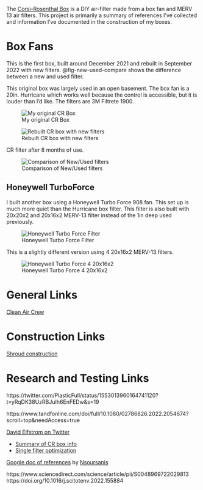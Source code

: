 The [Corsi-Rosenthal Box](https://cleanaircrew.org/box-fan-filters/) is a DIY air-filter made from a box fan and MERV 13 air filters. This project is primarily a summary of references I've collected and information I've documented in the construction of my boxes.

# Box Fans

This is the first box, built around December 2021 and rebuilt in September 2022 with new filters. @fig-new-used-compare shows the difference between a new and used filter. 

This original box was largely used in an open basement. The box fan is a 20in. Hurricane which works well because the control is accessible, but it is louder than I'd like. The filters are 3M Filtrete 1900. 

::: {#fig-used-cr-box layout-ncol=2}
![My original CR Box](img/Original_Box_used_crop.jpg)

![Rebuilt CR box with new filters](img/cr_box_new_crop.jpg)

CR filter after 8 months of use.
:::

![Comparison of New/Used filters](img/new_used_filter_compare.jpg){#fig-new-used-compare}

## Honeywell TurboForce

I built another box using a Honeywell Turbo Force 908 fan. This set up is much more quiet than the Hurricane box filter. This filter is also built with 20x20x2 and 20x16x2 MERV-13 filter instead of the 1in deep used previously.

![Honeywell Turbo Force Filter](img/cr_box_new_honeywell_crop.jpg){#fig-honeywell}

This is a slightly different version using 4 20x16x2 MERV-13 filters.

![Honeywell Turbo Force 4 20x16x2](img/cr_box_honeywell_4x16x20x2.jpg){#fig-honeywell2}

# General Links

[Clean Air Crew](https://cleanaircrew.org/box-fan-filters/)


# Construction Links

[Shroud construction](https://www.texairfilters.com/how-to-improve-the-efficiency-of-the-box-fan-and-merv-13-filter-air-cleaner/)

# Research and Testing Links

https://twitter.com/PlasticFull/status/1553013960164741120?t=yRqDK38UzRBJuIh6EnFEDw&s=19

https://www.tandfonline.com/doi/full/10.1080/02786826.2022.2054674?scroll=top&needAccess=true


[David Elfstrom on Twitter](https://twitter.com/DavidElfstrom)

 - [Summary of CR box info](https://twitter.com/i/events/1404235721955811334)
 - [Single filter optimization](https://twitter.com/davidelfstrom/status/1429624925548171265)


[Google doc of references](https://docs.google.com/document/d/1RtNl0xYykWiAvYTw280keD50XkFzOIK_W4BNS9tln7c/edit) by [Nsoursanis](https://twitter.com/Nsousanis)

https://www.sciencedirect.com/science/article/pii/S0048969722029813
https://doi.org/10.1016/j.scitotenv.2022.155884
